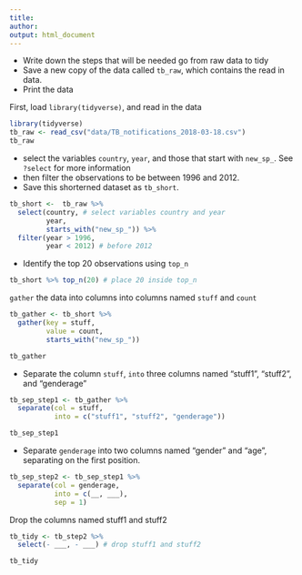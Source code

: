 ```yaml
---
title:
author:
output: html_document
---
```


- Write down the steps that will be needed go from raw data to tidy
- Save a new copy of the data called `tb_raw`, which contains the read in data.
- Print the data

First, load `library(tidyverse)`, and read in the data

```r
library(tidyverse)
tb_raw <- read_csv("data/TB_notifications_2018-03-18.csv")
tb_raw
```

- select the variables `country`, `year`, and those that start with `new_sp_`. See `?select` for more information
- then filter the observations to be between 1996 and 2012.
- Save this shorterned dataset as `tb_short`.


```r
tb_short <-  tb_raw %>%
  select(country, # select variables country and year
         year, 
         starts_with("new_sp_")) %>%
  filter(year > 1996, 
         year < 2012) # before 2012
```

- Identify the top 20 observations using `top_n`

```r
tb_short %>% top_n(20) # place 20 inside top_n
```

`gather` the data into columns into columns named `stuff` and `count`

```r
tb_gather <- tb_short %>% 
  gather(key = stuff, 
         value = count, 
         starts_with("new_sp_"))

tb_gather
```

- Separate the column `stuff`,  `into` three columns named "stuff1", "stuff2", and "genderage"

```r
tb_sep_step1 <- tb_gather %>%
  separate(col = stuff, 
           into = c("stuff1", "stuff2", "genderage"))

tb_sep_step1
```

- Separate `genderage` into two columns named "gender" and "age", separating on the first position.

```r
tb_sep_step2 <- tb_sep_step1 %>%
  separate(col = genderage, 
           into = c(__, ___), 
           sep = 1)
```

Drop the columns named stuff1 and stuff2

```r
tb_tidy <- tb_step2 %>%
  select(- ___, - ___) # drop stuff1 and stuff2

tb_tidy
```
